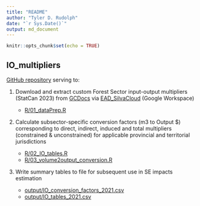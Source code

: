 ```yaml
---
title: "README"
author: "Tyler D. Rudolph"
date: "`r Sys.Date()`"
output: md_document
---
```


```r
knitr::opts_chunk$set(echo = TRUE)
```

## IO_multipliers

[GitHub repository](https://github.com/CFS-EAD/IO_multipliers) serving to:

1.  Download and extract custom Forest Sector input-output multipliers (StatCan 2023) from [GCDocs](https://gcdocs.gc.ca/nrcan-rncan/llisapi.dll?func=ll&objId=87876987&objAction=browse&viewType=1#) via [EAD_SilvaCloud](https://drive.google.com/drive/folders/0AD8y6eREp30cUk9PVA) (Google Workspace)

    -   [R/01_dataPrep.R](https://github.com/CFS-EAD/IO_multipliers/blob/main/R/01_dataPrep.R)

2.  Calculate subsector-specific conversion factors (m3 to Output \$) corresponding to direct, indirect, induced and total multipliers (constrained & unconstrained) for applicable provincial and territorial jurisdictions

    -   [R/02_IO_tables.R](https://github.com/CFS-EAD/IO_multipliers/blob/main/R/02_IO_tables.R)
    -   [R/03_volume2output_conversion.R](https://github.com/CFS-EAD/IO_multipliers/blob/main/R/03_volume2output_conversion.R)

3. Write summary tables to file for subsequent use in SE impacts estimation

    -   [output/IO_conversion_factors_2021.csv](https://github.com/CFS-EAD/IO_multipliers/blob/main/output/IO_conversion_factors_2021.csv)
    -   [output/IO_tables_2021.csv](https://github.com/CFS-EAD/IO_multipliers/blob/main/output/IO_tables_2021.csv)
